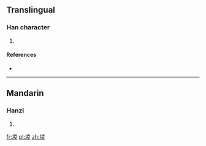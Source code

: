 ==Translingual==

===Han character===
{{Han char|rn=32|rad=土|as=09|sn=12|four=|canj=土山金水 (GUCE)}}

# {{defn|Han|sort=土09}}

====References====
* {{Han ref|kx=0233.280|dkj=05267|dj=0471.050|hdz=10465.080|uh=582B|ud=22571}}

----

==Mandarin==

===Hanzi===
{{cmn-hanzi|pin=[[zōng]] ([[zong1]])|wg=tsung<sup>1</sup>}}

# {{defn|Mandarin|sort=土09}}

[[fr:堫]]
[[pl:堫]]
[[zh:堫]]